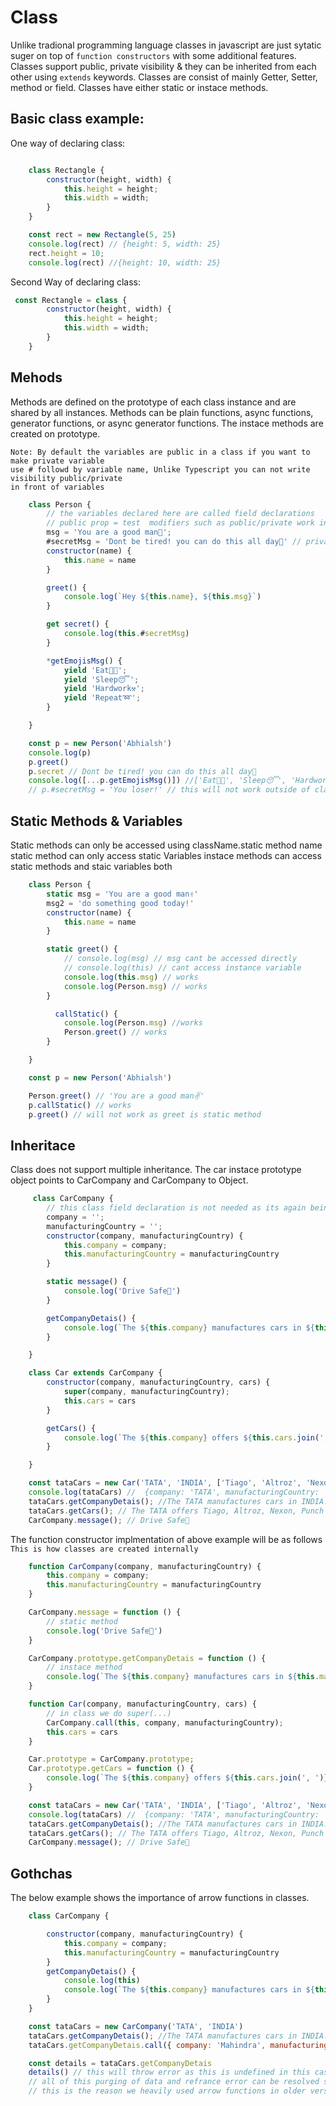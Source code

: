 
<Meta title="JavaScript/Class" />

# Class

Unlike tradional programming language classes in javascript are just sytatic suger on top of `function constructors` with some additional features.
Classes support public, private visibility & they can be inherited from each other using `extends` keywords. Classes are consist of mainly Getter, Setter, method or field.
Classes have either static or instace methods.

## Basic class example:
One way of declaring class:
```js

    class Rectangle {
        constructor(height, width) {
            this.height = height;
            this.width = width;
        }
    }

    const rect = new Rectangle(5, 25)
    console.log(rect) // {height: 5, width: 25}
    rect.height = 10;
    console.log(rect) //{height: 10, width: 25}
```

Second Way of declaring class:

```js
 const Rectangle = class {
        constructor(height, width) {
            this.height = height;
            this.width = width;
        }
    }
```

## Mehods 
Methods are defined on the prototype of each class instance and are shared by all instances. 
Methods can be plain functions, async functions, generator functions, or async generator functions.
The instace methods are created on prototype.

```text
Note: By default the variables are public in a class if you want to make private variable 
use # followd by variable name, Unlike Typescript you can not write visibility public/private 
in front of variables
``` 
```js
    class Person {
        // the variables declared here are called field declarations
        // public prop = test  modifiers such as public/private work in typescript not in javascript
        msg = 'You are a good man🫵';
        #secretMsg = 'Dont be tired! you can do this all day💪' // private variable
        constructor(name) {
            this.name = name
        }

        greet() {
            console.log(`Hey ${this.name}, ${this.msg}`)
        }

        get secret() {
            console.log(this.#secretMsg)
        }

        *getEmojisMsg() {
            yield 'Eat🍇🍴';
            yield 'Sleep😴';
            yield 'Hardwork⚒️';
            yield 'Repeat➿';
        }

    }

    const p = new Person('Abhialsh')
    console.log(p)
    p.greet()
    p.secret // Dont be tired! you can do this all day💪
    console.log([...p.getEmojisMsg()]) //['Eat🍇🍴', 'Sleep😴', 'Hardwork⚒️', 'Repeat➿']
    // p.#secretMsg = 'You loser!' // this will not work outside of class as its private
```


## Static Methods & Variables

Static methods can only be accessed using className.static method name
static method can only access static Variables
instace methods can access static methods and staic variables both

```js
    class Person {
        static msg = 'You are a good man✌️'
        msg2 = 'do something good today!'
        constructor(name) {
            this.name = name
        }

        static greet() {
            // console.log(msg) // msg cant be accessed directly
            // console.log(this) // cant access instance variable 
            console.log(this.msg) // works
            console.log(Person.msg) // works
        }

          callStatic() {
            console.log(Person.msg) //works
            Person.greet() // works
        }

    }

    const p = new Person('Abhialsh')

    Person.greet() // 'You are a good man✌️'
    p.callStatic() // works
    p.greet() // will not work as greet is static method
```

## Inheritace

Class does not support multiple inheritance. The car instace prototype object points to CarCompany and CarCompany to Object. 
```js
     class CarCompany {
        // this class field declaration is not needed as its again being initialized in constructor
        company = '';
        manufacturingCountry = '';
        constructor(company, manufacturingCountry) {
            this.company = company;
            this.manufacturingCountry = manufacturingCountry
        }

        static message() {
            console.log('Drive Safe🚗')
        }

        getCompanyDetais() {
            console.log(`The ${this.company} manufactures cars in ${this.manufacturingCountry}.`)
        }

    }

    class Car extends CarCompany {
        constructor(company, manufacturingCountry, cars) {
            super(company, manufacturingCountry);
            this.cars = cars
        }

        getCars() {
            console.log(`The ${this.company} offers ${this.cars.join(', ')}`)
        }

    }

    const tataCars = new Car('TATA', 'INDIA', ['Tiago', 'Altroz', 'Nexon', 'Punch'])
    console.log(tataCars) //  {company: 'TATA', manufacturingCountry: 'INDIA', cars: ['Tiago', 'Altroz', 'Nexon', 'Punch']}
    tataCars.getCompanyDetais(); //The TATA manufactures cars in INDIA.
    tataCars.getCars(); // The TATA offers Tiago, Altroz, Nexon, Punch
    CarCompany.message(); // Drive Safe🚗


```

The function constructor implmentation of above example will be as follows
`This is how classes are created internally`


```js
    function CarCompany(company, manufacturingCountry) {
        this.company = company;
        this.manufacturingCountry = manufacturingCountry
    }

    CarCompany.message = function () {
        // static method
        console.log('Drive Safe🚗')
    }

    CarCompany.prototype.getCompanyDetais = function () {
        // instace method
        console.log(`The ${this.company} manufactures cars in ${this.manufacturingCountry}.`)
    }

    function Car(company, manufacturingCountry, cars) {
        // in class we do super(...)
        CarCompany.call(this, company, manufacturingCountry);
        this.cars = cars
    }

    Car.prototype = CarCompany.prototype;
    Car.prototype.getCars = function () {
        console.log(`The ${this.company} offers ${this.cars.join(', ')}`)
    }

    const tataCars = new Car('TATA', 'INDIA', ['Tiago', 'Altroz', 'Nexon', 'Punch'])
    console.log(tataCars) //  {company: 'TATA', manufacturingCountry: 'INDIA', cars: ['Tiago', 'Altroz', 'Nexon', 'Punch']}
    tataCars.getCompanyDetais(); //The TATA manufactures cars in INDIA.
    tataCars.getCars(); // The TATA offers Tiago, Altroz, Nexon, Punch
    CarCompany.message(); // Drive Safe🚗
```

## Gothchas
The below example shows the importance of arrow functions in classes.

```js
    class CarCompany {

        constructor(company, manufacturingCountry) {
            this.company = company;
            this.manufacturingCountry = manufacturingCountry
        }
        getCompanyDetais() {
            console.log(this)
            console.log(`The ${this.company} manufactures cars in ${this.manufacturingCountry}.`)
        }
    }

    const tataCars = new CarCompany('TATA', 'INDIA')
    tataCars.getCompanyDetais(); //The TATA manufactures cars in INDIA.
    tataCars.getCompanyDetais.call({ company: 'Mahindra', manufacturingCountry: 'Japan' }) // The Mahindra manufactures cars in Japan.

    const details = tataCars.getCompanyDetais
    details() // this will throw error as this is undefined in this case
    // all of this purging of data and refrance error can be resolved simply by converting getCompanyDetais to an arrow function
    // this is the reason we heavily used arrow functions in older version of react(before 16.8) to avoid accidental this refrances

```